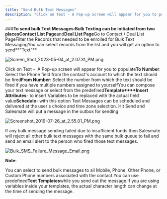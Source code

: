 ```yaml
---
title: "Send Bulk Text Messages"
description: "Click on Text - A Pop-up screen will appear for you to populate**To Number**: Select the Phone field from the contact's account to which the text sho..."
---
```


###**To send bulk Text Messages:**Bulk Texting can be initiated from two places**Contact List Page**and**Deal List Page**Go to Contact / Deal List PageFilter the Records that needed to be enrolled for Bulk Text MessagingYou can select records from the list and you will get an option to send**"Text"**

![Screen_Shot_2023-05-04_at_2.07.31_PM.png](./images/Screen-Shot-2023-05-04-at-2.07.31-PM.png)

Click on Text -  A Pop-up screen will appear for you to populate**To Number**: Select the Phone field from the contact's account to which the text should be fired**From Number**: Select the number from which the text should be fired if you have multiple numbers assigned to yourselfYou can compose your text message or select from the predefined**Template****Insert Attributes**\- to insert Variables to be replaced with the actual field value**Schedule**- with this option Text Messages can be scheduled and delivered at the user's choice and time zone selection. Hit Send and Salesmate will put a message in the outbox for sending

![Screenshot_2019-07-26_at_2.55.01_PM.png](./images/Screenshot-2019-07-26-at-2.55.01-PM.png)

If any bulk message sending failed due to insufficient funds then Salesmate will reject all other bulk text messages with the same bulk queue to fail and send an email alert to the person who fired those text messages.

![Bulk_SMS_Failure_Message_Email.png](./images/Bulk-SMS-Failure-Message-Email.png)

**Note**:

You can select to send bulk messages to all Mobile, Phone, Other Phone, or Custom Phone numbers associated with the contact.You can use predefined**Text Templates**while you send out the message.If you are using variables inside your templates, the actual character length can change at the time of sending the message.
